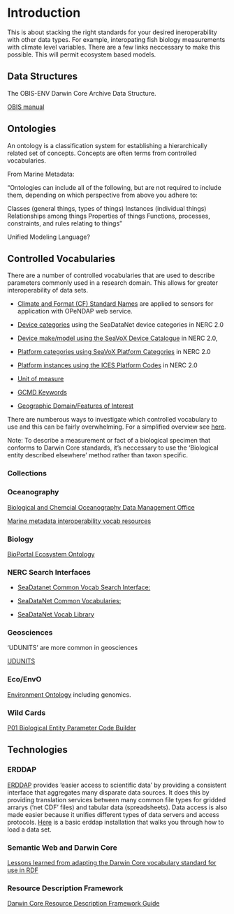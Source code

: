 # Introduction {#intro}

This is about stacking the right standards for your desired ineroperability with other data types. For example, interopating fish biology measurements with climate level variables. There are a few links neccessary to make this possible. This will permit ecosystem based models. 

## Data Structures

The OBIS-ENV Darwin Core Archive Data Structure.

[OBIS manual]("https://obis.org/manual/")

## Ontologies

An ontology is a classification system for establishing a hierarchically related set of concepts. Concepts are often terms from controlled vocabularies.

From Marine Metadata: 

"Ontologies can include all of the following, but are not required to include them, depending on which perspective from above you adhere to:

Classes (general things, types of things)
Instances (individual things)
Relationships among things
Properties of things
Functions, processes, constraints, and rules relating to things"

Unified Modeling Language?

## Controlled Vocabularies

There are a number of controlled vocabularies that are used to describe parameters commonly used in a research domain. This allows for greater interoperability of data sets. 

* [Climate and Format (CF) Standard Names]("http://cfconventions.org/standard-names.html") are applied to sensors for application with OPeNDAP web service. 

* [Device categories]("http://vocab.nerc.ac.uk/collection/L05/current/") using the SeaDataNet device categories in NERC 2.0

* [Device make/model using the SeaVoX Device Catalogue]("http://vocab.nerc.ac.uk/collection/L22/current/") in NERC 2.0, 

* [Platform categories using SeaVoX Platform Categories]("http://vocab.nerc.ac.uk/collection/L06/current/") in NERC 2.0

* [Platform instances using the ICES Platform Codes]("http://vocab.nerc.ac.uk/collection/C17/current/") in NERC 2.0

* [Unit of measure]("http://vocab.nerc.ac.uk/collection/P06/current/") 

* [GCMD Keywords]("http://vocab.nerc.ac.uk/collection/P04/current/")

* [Geographic Domain/Features of Interest]("http://vocab.nerc.ac.uk/collection/C19/current/")


There are numberous ways to investigate which controlled vocabulary to use and this can be fairly overwhelming. For a simplified overview see [here]("http://seadatanet.maris2.nl/v_bodc_vocab_v2/vocab_relations.asp?lib=P08").

Note: To describe a measurement or fact of a biological specimen that conforms to Darwin Core standards, it's neccessary to use the 'Biological entity described elsewhere' method rather than taxon specific.

### Collections

### Oceanography

[Biological and Chemcial Oceanography Data Management Office](http://www.bco-dmo.org/)

[Marine metadata interoperability vocab resources](https://mmisw.org/ont/#/)

### Biology

[BioPortal Ecosystem Ontology](http://bioportal.bioontology.org/ontologies/ECSO)

### NERC Search Interfaces

* [SeaDatanet Common Vocab Search Interface:](http://seadatanet.maris2.nl/v_bodc_vocab_v2/welcome.asp)

* [SeaDataNet Common Vocabularies:](https://www.seadatanet.org/Standards/Common-Vocabularies/)

* [SeaDataNet Vocab Library](http://seadatanet.maris2.nl/v_bodc_vocab_v2/vocab_relations.asp?lib=P08)


### Geosciences

'UDUNITS' are more common in geosciences

[UDUNITS](https://www.unidata.ucar.edu/software/udunits/)

### Eco/EnvO

[Environment Ontology]("http://www.obofoundry.org/ontology/envo.html") including genomics.

### Wild Cards

[P01 Biological Entity Parameter Code Builder]("https://www.bodc.ac.uk/resources/vocabularies/vocabulary_builder/biomodel/")

## Technologies

### ERDDAP
[ERDDAP]("https://coastwatch.pfeg.noaa.gov/erddap/index.html") provides 'easier access to scientific data' by providing a consistent interface that aggregates many disparate data sources. It does this by providing translation services between many common file types for gridded arrarys ('net CDF' files) and tabular data (spreadsheets). Data access is also made easier because it unifies different types of data servers and access protocols. [Here]("https://github.com/HakaiInstitute/erddap-basic") is a basic erddap installation that walks you through how to load a data set.






### Semantic Web and Darwin Core

[Lessons learned from adapting the Darwin Core vocabulary standard for use in RDF]("http://www.semantic-web-journal.net/system/files/swj1093.pdf")

### Resource Description Framework

[Darwin Core Resource Description Framework Guide]("https://dwc.tdwg.org/rdf/")
